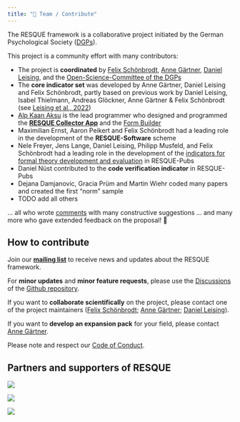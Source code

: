 ```yaml
---
title: "👥 Team / Contribute"
---
```


The RESQUE framework is a collaborative project initiated by the German Psychological Society ([DGPs](https://www.dgps.de)). 

This project is a community effort with many contributors:

- The project is **coordinated** by [Felix Schönbrodt](http://www.nicebread.de), [Anne Gärtner](https://tu-dresden.de/mn/psychologie/ifap/differentielle-psychologie/die-professur/Mitarbeiter/dipl-psych-anne-gaertner), [Daniel Leising](https://tu-dresden.de/mn/psychologie/iaosp/diagnostische/die-professur/inhaber-in), and the [Open-Science-Committee of the DGPs](https://www.dgps.de/schwerpunkte/transparente-wissenschaft/kommission-open-science/)
- The **core indicator set** was developed by Anne Gärtner, Daniel Leising and Felix Schönbrodt, partly based on previous work by Daniel Leising, Isabel Thielmann, Andreas Glöckner, Anne Gärtner & Felix Schönbrodt (see [Leising et al., 2022](https://doi.org/10.5964/ps.6029.))
- [Alp Kaan Aksu](https://github.com/alpkaanaksu) is the lead programmer who designed and programmed the [**RESQUE Collector App**](https://resque-framework.github.io/website/web/) and the [Form Builder](https://resque-framework.github.io/website/web/builder)
- Maximilian Ernst, Aaron Peikert and Felix Schönbrodt had a leading role in the development of the **RESQUE-Software** scheme
- Nele Freyer, Jens Lange, Daniel Leising, Philipp Musfeld, and Felix Schönbrodt had a leading role in the development of the [indicators for formal theory development and evaluation](news/2024-02-26-theory_indicators.qmd) in RESQUE-Pubs
- Daniel Nüst contributed to the **code verification indicator** in RESQUE-Pubs
- Dejana Damjanovic, Gracia Prüm and Martin Wiehr coded many papers and created the first "norm" sample
- TODO add all others

... all who wrote [comments](publications.qmd) with many constructive suggestions
... and many more who gave extended feedback on the proposal! 🙏

## How to contribute

Join our [**mailing list**](https://www.listserv.dfn.de/sympa/info/psy-dora) to receive news and updates about the RESQUE framework.

For **minor updates** and **minor feature requests**, please use the [Discussions](https://github.com/orgs/RESQUE-Framework/discussions) of the [Github repository](https://github.com/RESQUE-Framework).

If you want to **collaborate scientifically** on the project, please contact one of the project maintainers ([Felix Schönbrodt](mailto:felix.schoenbrodt@psy.lmu.de); [Anne Gärtner](mailto:anne_gaertner@tu-dresden.de); [Daniel Leising](mailto:Daniel.Leising@tu-dresden.de)).

If you want to **develop an expansion pack** for your field, please contact [Anne Gärtner](mailto:anne_gaertner@tu-dresden.de).

Please note and respect our [Code of Conduct](/CODE_OF_CONDUCT.md).

## Partners and supporters of RESQUE

::: {layout-ncol=3}
![](includes/EFA_WortBildmarke_Quest_schwarz.png)

![](includes/dgps.jpg)

![](includes/CoARA.png)
:::